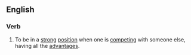 ==English==

===Verb===
{{en-verb|inf=to [[hold]] [[all]] [[the]] [[ace]]s|holds all the aces|holding all the aces|held all the aces}}

# {{idiomatic}} To be in a [[strong]] [[position]] when one is [[competing]] with someone else, having all the [[advantages]].